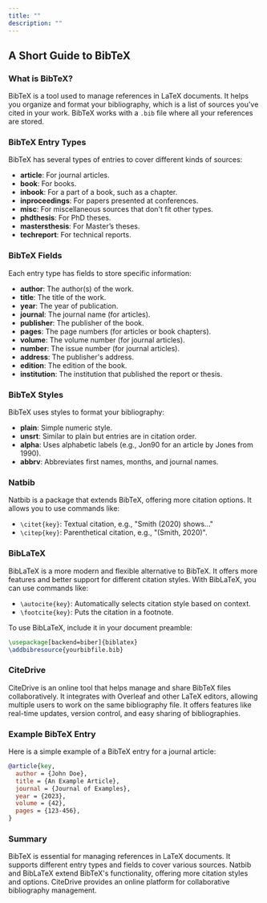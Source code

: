 ```yaml
---
title: ""
description: ""
---
```






## A Short Guide to BibTeX

### What is BibTeX?
BibTeX is a tool used to manage references in LaTeX documents. It helps you organize and format your bibliography, which is a list of sources you’ve cited in your work. BibTeX works with a `.bib` file where all your references are stored.

<CiteDrive />

### BibTeX Entry Types
BibTeX has several types of entries to cover different kinds of sources:

- **article**: For journal articles.
- **book**: For books.
- **inbook**: For a part of a book, such as a chapter.
- **inproceedings**: For papers presented at conferences.
- **misc**: For miscellaneous sources that don't fit other types.
- **phdthesis**: For PhD theses.
- **mastersthesis**: For Master’s theses.
- **techreport**: For technical reports.

### BibTeX Fields
Each entry type has fields to store specific information:

- **author**: The author(s) of the work.
- **title**: The title of the work.
- **year**: The year of publication.
- **journal**: The journal name (for articles).
- **publisher**: The publisher of the book.
- **pages**: The page numbers (for articles or book chapters).
- **volume**: The volume number (for journal articles).
- **number**: The issue number (for journal articles).
- **address**: The publisher's address.
- **edition**: The edition of the book.
- **institution**: The institution that published the report or thesis.

### BibTeX Styles
BibTeX uses styles to format your bibliography:

- **plain**: Simple numeric style.
- **unsrt**: Similar to plain but entries are in citation order.
- **alpha**: Uses alphabetic labels (e.g., Jon90 for an article by Jones from 1990).
- **abbrv**: Abbreviates first names, months, and journal names.

### Natbib
Natbib is a package that extends BibTeX, offering more citation options. It allows you to use commands like:

- `\citet{key}`: Textual citation, e.g., "Smith (2020) shows..."
- `\citep{key}`: Parenthetical citation, e.g., "(Smith, 2020)".

### BibLaTeX
BibLaTeX is a more modern and flexible alternative to BibTeX. It offers more features and better support for different citation styles. With BibLaTeX, you can use commands like:

- `\autocite{key}`: Automatically selects citation style based on context.
- `\footcite{key}`: Puts the citation in a footnote.

To use BibLaTeX, include it in your document preamble:

```latex
\usepackage[backend=biber]{biblatex}
\addbibresource{yourbibfile.bib}
```

### CiteDrive
CiteDrive is an online tool that helps manage and share BibTeX files collaboratively. It integrates with Overleaf and other LaTeX editors, allowing multiple users to work on the same bibliography file. It offers features like real-time updates, version control, and easy sharing of bibliographies.

### Example BibTeX Entry
Here is a simple example of a BibTeX entry for a journal article:

```bibtex
@article{key,
  author = {John Doe},
  title = {An Example Article},
  journal = {Journal of Examples},
  year = {2023},
  volume = {42},
  pages = {123-456},
}
```

### Summary
BibTeX is essential for managing references in LaTeX documents. It supports different entry types and fields to cover various sources. Natbib and BibLaTeX extend BibTeX's functionality, offering more citation styles and options. CiteDrive provides an online platform for collaborative bibliography management.